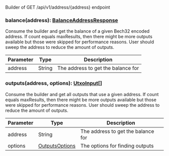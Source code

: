 Builder of GET /api/v1/address/{address} endpoint

### balance(address): [BalanceAddressResponse](#balanceaddressresponse)

Consume the builder and get the balance of a given Bech32 encoded address.
If count equals maxResults, then there might be more outputs available but those were skipped for performance
reasons. User should sweep the address to reduce the amount of outputs.

| Parameter | Type   | Description                        |
| --------- | ------ | ---------------------------------- |
| address   | String | The address to get the balance for |

### outputs(address, options): [UtxoInput[]](#utxoinput)

Consume the builder and get all outputs that use a given address.
If count equals maxResults, then there might be more outputs available but those were skipped for performance
reasons. User should sweep the address to reduce the amount of outputs.

| Parameter | Type                              | Description                        |
| --------- | --------------------------------- | ---------------------------------- |
| address   | String                            | The address to get the balance for |
| options   | [OutputsOptions](#outputsoptions) | The options for finding outputs    |

